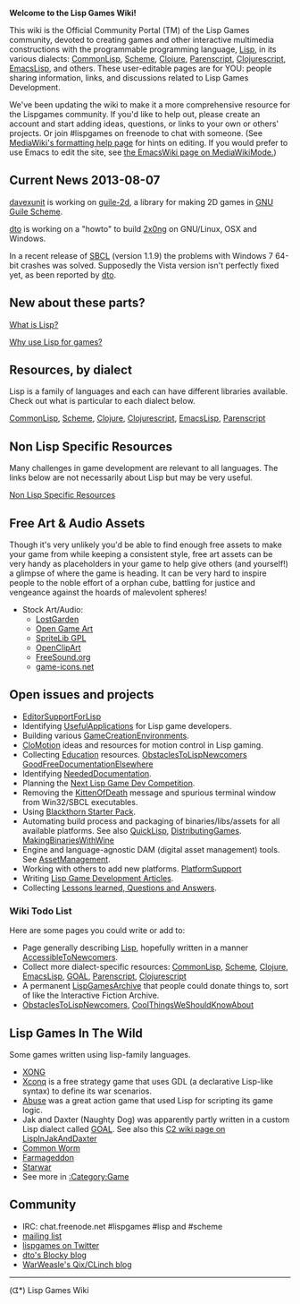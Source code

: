 '''Welcome to the Lisp Games Wiki!'''

This wiki is the Official Community Portal (TM) of the Lisp Games community, devoted to creating games and other interactive multimedia constructions with the programmable programming language, [[Lisp]], in its various dialects: [[CommonLisp]], [[Scheme]], [[Clojure]], [[Parenscript]], [[Clojurescript]], [[EmacsLisp]], and others. These user-editable pages are for YOU: people sharing information, links, and discussions related to Lisp Games Development.

We've been updating the wiki to make it a more comprehensive resource for the Lispgames community. If you'd like to help out, please create an account and start adding ideas, questions, or links to your own or others' projects. Or join #lispgames on freenode to chat with someone. (See [http://www.mediawiki.org/wiki/Help:Formatting MediaWiki's formatting help page] for hints on editing. If you would prefer to use Emacs to edit the site, see [http://www.emacswiki.org/emacs/MediaWikiMode the EmacsWiki page on MediaWikiMode.])

== Current News 2013-08-07 ==
[[User:davexunit|davexunit]] is working on [[guile-2d]], a library for making 2D games in [[GNU Guile Scheme]].

[[User:dto|dto]] is working on a "howto" to build [[2x0ng]] on GNU/Linux, OSX and Windows.

In a recent release of [http://www.sbcl.org/ SBCL] (version 1.1.9) the problems with Windows 7 64-bit crashes was solved. Supposedly the Vista version isn't perfectly fixed yet, as been reported by [[User:dto|dto]].

== New about these parts? == 
[[What is Lisp?]]

[[Why use Lisp for games?]]

== Resources, by dialect ==

Lisp is a family of languages and each can have different libraries available. Check out what is particular to each dialect below.

[[CommonLisp]], [[Scheme]], [[Clojure]], [[Clojurescript]], [[EmacsLisp]], [[Parenscript]]

== Non Lisp Specific Resources == 

Many challenges in game development are relevant to all languages. The links below are not necessarily about Lisp but may be very useful.

[[Non Lisp Specific Resources]]

== Free Art & Audio Assets ==
Though it's very unlikely you'd be able to find enough free assets to make your game from while keeping a consistent style, free art assets can be very handy as placeholders in your game to help give others (and yourself!) a glimpse of where the game is heading. It can be very hard to inspire people to the noble effort of a orphan cube, battling for justice and vengeance against the hoards of malevolent spheres!

* Stock Art/Audio: 
** [http://lostgarden.com/labels/free%20game%20graphics.html LostGarden]
** [http://opengameart.org Open Game Art]
** [http://www.flyingyogi.com/fun/spritelib.html SpriteLib GPL]
** [http://openclipart.org/tags/game OpenClipArt]
** [http://www.freesound.org/ FreeSound.org]
** [http://game-icons.net/ game-icons.net]

== Open issues and projects == 

* [[EditorSupportForLisp]] 
* Identifying [[UsefulApplications]] for Lisp game developers.
* Building various [[GameCreationEnvironments]].
* [[CloMotion]] ideas and resources for motion control in Lisp gaming.
* Collecting [[Education]] resources. [[ObstaclesToLispNewcomers]] [[GoodFreeDocumentationElsewhere]]
* Identifying [[NeededDocumentation]].
* Planning the [[Next Lisp Game Dev Competition]].
* Removing the [[KittenOfDeath]] message and spurious terminal window from Win32/SBCL executables.
* Using [http://code.google.com/p/blackthorn-engine/wiki/BlackthornStarterPack Blackthorn Starter Pack].
* Automating build process and packaging of binaries/libs/assets for all available platforms. See also [[QuickLisp]], [[DistributingGames]]. [[MakingBinariesWithWine]]
* Engine and language-agnostic DAM (digital asset management) tools. See [[AssetManagement]].
* Working with others to add new platforms. [[PlatformSupport]]
* Writing [[Articles| Lisp Game Development Articles]].
* Collecting [[Lessons Learned|Lessons learned, Questions and Answers]].

=== Wiki Todo List ===

Here are some pages you could write or add to: 

* Page generally describing [[Lisp]], hopefully written in a manner [[AccessibleToNewcomers]].
* Collect more dialect-specific resources: [[CommonLisp]], [[Scheme]], [[Clojure]], [[EmacsLisp]], [[GOAL]], [[Parenscript]], [[Clojurescript]] 
* A permanent [[LispGamesArchive]] that people could donate things to, sort of like the Interactive Fiction Archive.
* [[ObstaclesToLispNewcomers]], [[CoolThingsWeShouldKnowAbout]]

== Lisp Games In The Wild ==
Some games written using lisp-family languages.

* [http://dto.github.com/notebook/xong.html XONG]
* [http://sourceware.org/xconq/ Xconq] is a free strategy game that uses GDL (a declarative Lisp-like syntax) to define its war scenarios.
* [http://en.wikipedia.org/wiki/Abuse_%28video_game%29 Abuse] was a great action game that used Lisp for scripting its game logic.
* Jak and Daxter (Naughty Dog) was apparently partly written in a custom Lisp dialect called [http://en.wikipedia.org/wiki/Game_Oriented_Assembly_Lisp GOAL]. See also this [http://c2.com/cgi/wiki?LispInJakAndDaxter C2 wiki page on LispInJakAndDaxter]
* [[Common Worm]]
* [[Farmageddon]]
* [[Starwar]]
* See more in [[:Category:Game]]

== Community ==

* IRC: chat.freenode.net #lispgames #lisp and #scheme
* [http://common-lisp.net/mailman/listinfo/lisp-game-dev mailing list]
* [http://twitter.com/lispgames lispgames on Twitter]
* [http://blocky.io/blog dto's Blocky blog]
* [http://lisp-qix.blogspot.com WarWeasle's Qix/CLinch blog]

----

(ᗧ*) Lisp Games Wiki